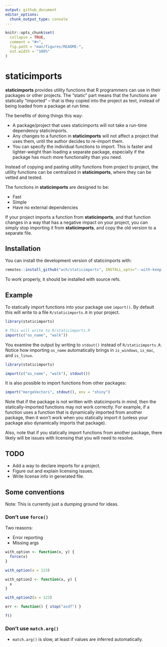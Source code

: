 ```yaml
---
output: github_document
editor_options:
  chunk_output_type: console
---
```


<!-- README.md is generated from README.Rmd. Please edit that file -->

```r
knitr::opts_chunk$set(
  collapse = TRUE,
  comment = "#>",
  fig.path = "man/figures/README-",
  out.width = "100%"
)
```

# staticimports

<!-- badges: start -->
<!-- badges: end -->

**staticimports** provides utility functions that R programmers can use in their packages or other projects. The "static" part means that the functions are statically "imported" -- that is they copied into the project as text, instead of being loaded from a package at run time.

The benefits of doing things this way:

* A package/project that uses staticimports will not take a run-time dependency staticimports.
* Any changes to a function in **staticimports** will not affect a project that uses them, until the author decides to re-import them.
* You can specify the individual functions to import. This is faster and lighter-weight than loading a separate package, especially if the package has much more functionality than you need.

Instead of copying and pasting utility functions from project to project, the utility functions can be centralized in **staticimports**, where they can be vetted and tested.

The functions in **staticimports** are designed to be:

* Fast
* Simple
* Have no external dependencies

If your project imports a function from **staticimports**, and that function changes in a way that has a negative impact on your project, you can simply stop importing it from **staticimports**, and copy the old version to a separate file.


## Installation

You can install the development version of staticimports with:

```r
remotes::install_github("wch/staticimports", INSTALL_opts="--with-keep.source")
```

To work properly, it should be installed with source refs.

## Example

To statically import functions into your package use `import()`. By default this will write to a file `R/staticimports.R` in your project.

```r
library(staticimports)

# This will write to R/staticimports.R
import(c("os_name", "walk"))
```

You examine the output by writing to `stdout()` instead of `R/staticimports.R`. Notice how importing `os_name` automatically brings in `is_windows`, `is_mac`, and `is_linux`.

```r
library(staticimports)
```

```r
import(c("os_name", "walk"), stdout())
```


It is also possible to import functions from other packages:

```r
import("mergeVectors", stdout(), env = "shiny")
```

Note that if the package is not written with staticimports in mind, then the statically-imported functions may not work correctly. For example, if a function uses a function that is dynamically imported from another package, then it won't work when you statically import it (unless your package also dynamically imports that package).

Also, note that if you statically import functions from another package, there likely will be issues with licensing that you will need to resolve.

## TODO

* Add a way to declare imports for a project.
* Figure out and explain licensing issues.
* Write license info in generated file.

## Some conventions

Note: This is currently just a dumping ground for ideas.

### Don't use `force()`

Two reasons:

* Error reporting
* Missing args

```r
with_option <- function(x, y) {
  force(x)
}

with_option(a = 123)

with_option2 <- function(x, y) {
  x
}

with_option2(a = 123)

err <- function() { stop("asdf") }

f()
```



### Don't use `match.arg()`

* `match.arg()` is slow, at least if values are inferred automatically.
